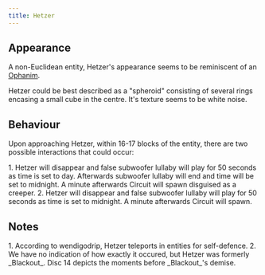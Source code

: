 ```yaml
---
title: Hetzer
---
```



## Appearance

A non-Euclidean entity, Hetzer's appearance seems to be reminiscent of
an [Ophanim](https://en.wikipedia.org/wiki/Ophanim).

Hetzer could be best described as a "spheroid" consisting of several
rings encasing a small cube in the centre. It's texture seems to be
white noise.

## Behaviour

Upon approaching Hetzer, within 16-17 blocks of the entity, there are
two possible interactions that could occur:

<Steps>
    1. Hetzer will disappear and false subwoofer lullaby will play for 50
    seconds as time is set to day. Afterwards subwoofer lullaby will end and
    time will be set to midnight. A minute afterwards Circuit will spawn
    disguised as a creeper. 2. Hetzer will disappear and false subwoofer lullaby
    will play for 50 seconds as time is set to midnight. A minute afterwards
    Circuit will spawn.
</Steps>

## Notes

<Steps>
    1. According to wendigodrip, Hetzer teleports in entities for self-defence.
    2. We have no indication of how exactly it occured, but Hetzer was formerly
    _Blackout_. Disc 14 depicts the moments before _Blackout_'s demise.
</Steps>
